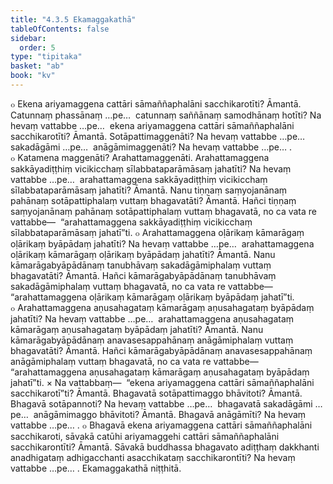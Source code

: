 ```yaml
---
title: "4.3.5 Ekamaggakathā"
tableOfContents: false
sidebar:
  order: 5
type: "tipitaka"
basket: "ab"
book: "kv"
---
```



<DynamicBreadcrumb />

<Division number="810" book="kv" bookNo="32" page="409">

<Paragraph number="2530" book="kv">
๐ Ekena ariyamaggena cattāri sāmaññaphalāni sacchikarotīti? Āmantā. Catunnaṃ phassānaṃ …pe…  catunnaṃ saññānaṃ samodhānaṃ hotīti? Na hevaṃ vattabbe …pe…  ekena ariyamaggena cattāri sāmaññaphalāni sacchikarotīti? Āmantā. Sotāpattimaggenāti? Na hevaṃ vattabbe …pe…  sakadāgāmi …pe…  anāgāmimaggenāti? Na hevaṃ vattabbe …pe… .
</Paragraph>

<Paragraph number="2531" book="kv">
๐ Katamena maggenāti? Arahattamaggenāti. Arahattamaggena sakkāyadiṭṭhiṃ vicikicchaṃ sīlabbataparāmāsaṃ jahatīti? Na hevaṃ vattabbe …pe…  arahattamaggena sakkāyadiṭṭhiṃ vicikicchaṃ sīlabbataparāmāsaṃ jahatīti? Āmantā. Nanu tiṇṇaṃ saṃyojanānaṃ pahānaṃ sotāpattiphalaṃ vuttaṃ bhagavatāti? Āmantā. Hañci tiṇṇaṃ saṃyojanānaṃ pahānaṃ sotāpattiphalaṃ vuttaṃ bhagavatā, no ca vata re vattabbe—  “arahattamaggena sakkāyadiṭṭhiṃ vicikicchaṃ sīlabbataparāmāsaṃ jahatī”ti.
</Paragraph>

<Paragraph number="2532" book="kv">
๐ Arahattamaggena oḷārikaṃ kāmarāgaṃ oḷārikaṃ byāpādaṃ jahatīti? Na hevaṃ vattabbe …pe…  arahattamaggena oḷārikaṃ kāmarāgaṃ oḷārikaṃ byāpādaṃ jahatīti? Āmantā. Nanu kāmarāgabyāpādānaṃ tanubhāvaṃ sakadāgāmiphalaṃ vuttaṃ bhagavatāti? Āmantā. Hañci kāmarāgabyāpādānaṃ tanubhāvaṃ sakadāgāmiphalaṃ vuttaṃ bhagavatā, no ca vata re vattabbe—  “arahattamaggena oḷārikaṃ kāmarāgaṃ oḷārikaṃ byāpādaṃ jahatī”ti.
</Paragraph>

<Paragraph number="2533" book="kv">
๐ Arahattamaggena aṇusahagataṃ kāmarāgaṃ aṇusahagataṃ byāpādaṃ jahatīti? Na hevaṃ vattabbe …pe…  arahattamaggena aṇusahagataṃ kāmarāgaṃ aṇusahagataṃ byāpādaṃ jahatīti? Āmantā. Nanu kāmarāgabyāpādānaṃ anavasesappahānaṃ anāgāmiphalaṃ vuttaṃ bhagavatāti? Āmantā. Hañci kāmarāgabyāpādānaṃ anavasesappahānaṃ anāgāmiphalaṃ vuttaṃ bhagavatā, no ca vata re vattabbe—  “arahattamaggena aṇusahagataṃ kāmarāgaṃ aṇusahagataṃ byāpādaṃ jahatī”ti.
</Paragraph>

</Division>
<Division number="811" book="kv" bookNo="32" page="409">

<Paragraph number="2534" book="kv">
× Na vattabbaṃ—  “ekena ariyamaggena cattāri sāmaññaphalāni sacchikarotī”ti? Āmantā. Bhagavatā sotāpattimaggo bhāvitoti? Āmantā. Bhagavā sotāpannoti? Na hevaṃ vattabbe …pe…  bhagavatā sakadāgāmi …pe…  anāgāmimaggo bhāvitoti? Āmantā. Bhagavā anāgāmīti? Na hevaṃ vattabbe …pe… .
</Paragraph>

</Division>
<Division number="812" book="kv" bookNo="32" page="410">

<Paragraph number="2535" book="kv">
๐ Bhagavā ekena ariyamaggena cattāri sāmaññaphalāni sacchikaroti, sāvakā catūhi ariyamaggehi cattāri sāmaññaphalāni sacchikarontīti? Āmantā. Sāvakā buddhassa bhagavato adiṭṭhaṃ dakkhanti anadhigataṃ adhigacchanti asacchikataṃ sacchikarontīti? Na hevaṃ vattabbe …pe… .

</Paragraph>
</Division>

<Paragraph number="2536" type="center" book="kv">
Ekamaggakathā niṭṭhitā.
</Paragraph>